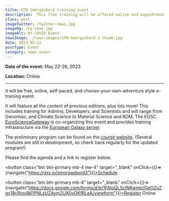 ```yaml
---
title: GTN Smörgåsbord training event
description:  This free training will be offered online and asynchronously (at-your-own-pace) across all time zones. The course will be a combination of lectures and hands-on training sessions with Galaxy.
class: post
imageTwitter: /twitter-news.jpg
imageOg: /og-news.jpg
imageAlt: BY-COVID Event
newsImage: ./news-images/GTN-Smorgasbord-3-thumb.jpg
date: 2023-05-22
postType: Event
category: news-event
---
```



**Date of the event:** May 22-26, 2023
 
**Location:** Online

<hr />

It will be free, online, self-paced, and choose-your-own-adventure style e-training event. 

It will feature all the content of previous editions, plus lots more! This includes training for Admins, Developers, and Scientists and will range from Genomisc, and Climate Science to Material Science and RDM. The EOSC [EuroScienceGateway](https://eurosciencegateway.eu/) is co-organizing this event and provides training infrastructure via the [European Galaxy server](https://usegalaxy.eu/).

The preliminary program can be found on the [course website](https://gxy.io/smorgasbord3). (Several modules are still in development, so check back regularly for the updated program!)

Please find the agenda and a link to register below.

<button class="btn btn-primary mb-4 me-4" target="_blank" onClick={()=>{navigate("https://gxy.io/smorgasbord3")}}>Schedule</button>


<button class="btn btn-primary mb-4" target="_blank" onClick={()=>{navigate("https://docs.google.com/forms/d/e/1FAIpQLSclNKwmjclGeOZuZgc19cRjovB61PNLxUZAym2UX0vOKfRLeA/viewform")}}>Register Online</button>